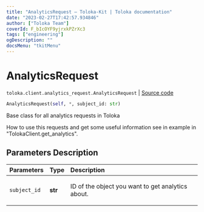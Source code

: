 ```yaml
---
title: "AnalyticsRequest — Toloka-Kit | Toloka documentation"
date: "2023-02-27T17:42:57.934846"
author: ["Toloka Team"]
coverId: F_bIcOYF9yjrxkPZrXc3
tags: ["engineering"]
ogDescription: ""
docsMenu: "tkitMenu"
---
```


# AnalyticsRequest
`toloka.client.analytics_request.AnalyticsRequest` | [Source code](https://github.com/Toloka/toloka-kit/blob/v1.1.4/src/client/analytics_request.py#L24)

```python
AnalyticsRequest(self, *, subject_id: str)
```

Base class for all analytics requests in Toloka

How to use this requests and get some useful information see in example in "TolokaClient.get_analytics".

## Parameters Description

| Parameters | Type | Description |
| :----------| :----| :-----------|
`subject_id`|**str**|<p>ID of the object you want to get analytics about.</p>